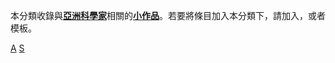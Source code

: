 {{Catnav|頁面分類|人类社会|社会小作品|科學小作品|科學家小作品}}
{{Catnav|頁面分類|人物|各國人物|亞洲人|亞洲科學家}}
{{Catnav|頁面分類|人物|各國人物|各國科學家|亞洲科學家}}
{{Catnav|頁面分類|人物|人物小作品|各职业人物小作品|科學家小作品}}
{{Catnav|頁面分類|人物|各職業人物|各职业人物小作品|科學家小作品}}
{{Catnav|頁面分類|人物|各職業人物|科學家|科學家小作品}}
{{Catnav|頁面分類|科學學科|科學|科學小作品|科學家小作品}}
{{Catnav|頁面分類|科學學科|科學|科學家|科學家小作品}}
{{hiddencat}}
本分類收錄與'''[[亞洲|亞洲]][[科學家|科學家]]'''相關的'''[[Wikipedia:小作品|小作品]]'''。若要將條目加入本分類下，請加入'''{{tl|Asia-scientist-stub}}'''，或者'''{{tl|亞洲科學家小作品}}'''模板。

[[category:科學家小作品|A]]
[[category:亞洲人物小作品|S]]